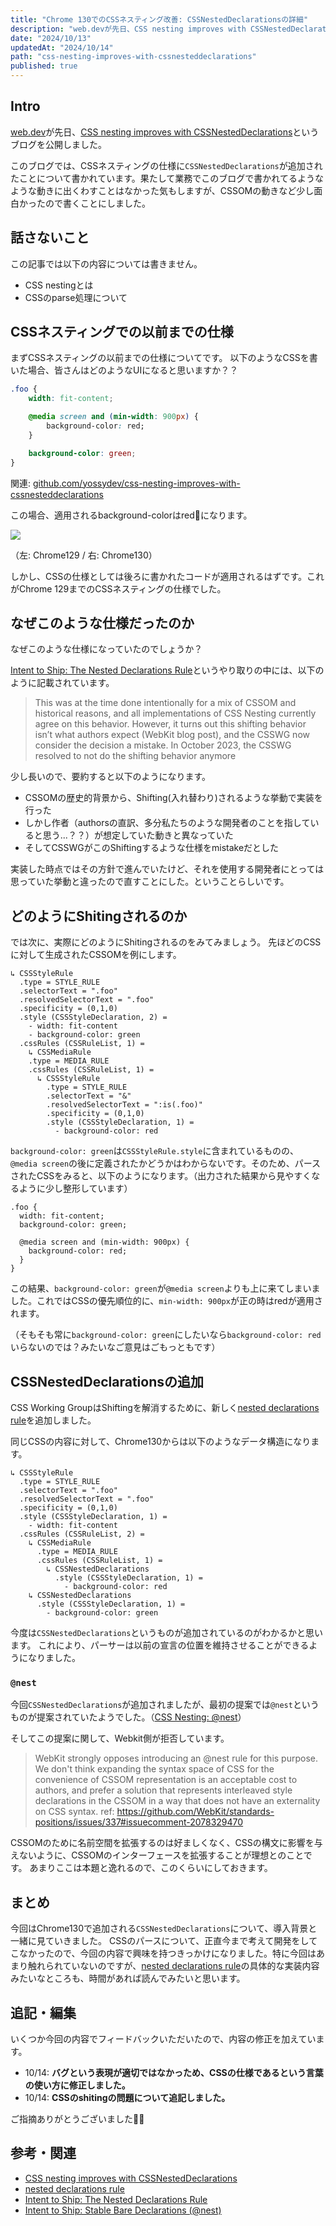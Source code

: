 ```yaml
---
title: "Chrome 130でのCSSネスティング改善: CSSNestedDeclarationsの詳細"
description: "web.devが先日、CSS nesting improves with CSSNestedDeclarationsというブログを公開しました。このブログでは、CSSネスティングの仕様にCSSNestedDeclarationsが追加されたことについて書かれています。導入背景やCSSOMの動きなどが少し面白かったのでブログにまとめました。"
date: "2024/10/13"
updatedAt: "2024/10/14"
path: "css-nesting-improves-with-cssnesteddeclarations"
published: true
---
```


## Intro

[web.dev](https://web.dev/?hl=en)が先日、[CSS nesting improves with CSSNestedDeclarations](https://web.dev/blog/css-nesting-cssnesteddeclarations?hl=en)というブログを公開しました。

このブログでは、CSSネスティングの仕様に`CSSNestedDeclarations`が追加されたことについて書かれています。果たして業務でこのブログで書かれてるようなような動きに出くわすことはなかった気もしますが、CSSOMの動きなど少し面白かったので書くことにしました。

## 話さないこと

この記事では以下の内容については書きません。

- CSS nestingとは
- CSSのparse処理について

## CSSネスティングでの以前までの仕様

まずCSSネスティングの以前までの仕様についてです。
以下のようなCSSを書いた場合、皆さんはどのようなUIになると思いますか？？

```css
.foo {
	width: fit-content;

	@media screen and (min-width: 900px) {
		background-color: red;
	}

	background-color: green;
}
```

関連: [github.com/yossydev/css-nesting-improves-with-cssnesteddeclarations](https://github.com/yossydev/css-nesting-improves-with-cssnesteddeclarations)

この場合、適用されるbackground-colorはred🛑になります。

<img src="https://github.com/user-attachments/assets/d2c31c61-c0fc-4584-a26f-ae813863db64"/>

（左: Chrome129 / 右: Chrome130）

しかし、CSSの仕様としては後ろに書かれたコードが適用されるはずです。これがChrome 129までのCSSネスティングの仕様でした。

## なぜこのような仕様だったのか

なぜこのような仕様になっていたのでしょうか？

[Intent to Ship: The Nested Declarations Rule](https://groups.google.com/a/chromium.org/g/blink-dev/c/Do1Xyu-PzyU/m/Xn1IjDtPAQAJ)というやり取りの中には、以下のように記載されています。

> This was at the time done intentionally for a mix of CSSOM and historical reasons, and all implementations of CSS Nesting currently agree on this behavior. However, it turns out this shifting behavior isn’t what authors expect (WebKit blog post), and the CSSWG now consider the decision a mistake. In October 2023, the CSSWG resolved to not do the shifting behavior anymore 

少し長いので、要約すると以下のようになります。

- CSSOMの歴史的背景から、Shifting(入れ替わり)されるような挙動で実装を行った
- しかし作者（authorsの直訳、多分私たちのような開発者のことを指していると思う...？？）が想定していた動きと異なっていた
- そしてCSSWGがこのShiftingするような仕様をmistakeだとした

実装した時点ではその方針で進んでいたけど、それを使用する開発者にとっては思っていた挙動と違ったので直すことにした。ということらしいです。


## どのようにShitingされるのか

では次に、実際にどのようにShitingされるのをみてみましょう。
先ほどのCSSに対して生成されたCSSOMを例にします。

```
↳ CSSStyleRule
  .type = STYLE_RULE
  .selectorText = ".foo"
  .resolvedSelectorText = ".foo"
  .specificity = (0,1,0)
  .style (CSSStyleDeclaration, 2) =
    - width: fit-content
    - background-color: green
  .cssRules (CSSRuleList, 1) =
    ↳ CSSMediaRule
    .type = MEDIA_RULE
    .cssRules (CSSRuleList, 1) =
      ↳ CSSStyleRule
        .type = STYLE_RULE
        .selectorText = "&"
        .resolvedSelectorText = ":is(.foo)"
        .specificity = (0,1,0)
        .style (CSSStyleDeclaration, 1) =
          - background-color: red
```

`background-color: green`は`CSSStyleRule.style`に含まれているものの、`@media screen`の後に定義されたかどうかはわからないです。そのため、パースされたCSSをみると、以下のようになります。（出力された結果から見やすくなるように少し整形しています）

```
.foo {
  width: fit-content; 
  background-color: green;

  @media screen and (min-width: 900px) {
    background-color: red;
  }
}
```

この結果、`background-color: green`が`@media screen`よりも上に来てしまいました。これではCSSの優先順位的に、`min-width: 900px`が正の時はredが適用されます。

（そもそも常に`background-color: green`にしたいなら`background-color: red`いらないのでは？みたいなご意見はごもっともです）

## CSSNestedDeclarationsの追加

CSS Working GroupはShiftingを解消するために、新しく[nested declarations rule](https://drafts.csswg.org/css-nesting/#nested-declarations-rule)を追加しました。

同じCSSの内容に対して、Chrome130からは以下のようなデータ構造になります。

```
↳ CSSStyleRule
  .type = STYLE_RULE
  .selectorText = ".foo"
  .resolvedSelectorText = ".foo"
  .specificity = (0,1,0)
  .style (CSSStyleDeclaration, 1) =
    - width: fit-content
  .cssRules (CSSRuleList, 2) =
    ↳ CSSMediaRule
      .type = MEDIA_RULE
      .cssRules (CSSRuleList, 1) =
        ↳ CSSNestedDeclarations
          .style (CSSStyleDeclaration, 1) =
            - background-color: red
    ↳ CSSNestedDeclarations
      .style (CSSStyleDeclaration, 1) =
        - background-color: green
```

今度は`CSSNestedDeclarations`というものが追加されているのがわかるかと思います。
これにより、パーサーは以前の宣言の位置を維持させることができるようになりました。

### `@nest`

今回`CSSNestedDeclarations`が追加されましたが、最初の提案では`@nest`というものが提案されていたようでした。（[CSS Nesting: @nest](https://github.com/WebKit/standards-positions/issues/337)）

そしてこの提案に関して、Webkit側が拒否しています。

> WebKit strongly opposes introducing an @nest rule for this purpose. We don't think expanding the syntax space of CSS for the convenience of CSSOM representation is an acceptable cost to authors, and prefer a solution that represents interleaved style declarations in the CSSOM in a way that does not have an externality on CSS syntax.
> ref: https://github.com/WebKit/standards-positions/issues/337#issuecomment-2078329470

CSSOMのために名前空間を拡張するのは好ましくなく、CSSの構文に影響を与えないように、CSSOMのインターフェースを拡張することが理想とのことです。
あまりここは本題と逸れるので、このくらいにしておきます。

## まとめ

今回はChrome130で追加される`CSSNestedDeclarations`について、導入背景と一緒に見ていきました。
CSSのパースについて、正直今まで考えて開発をしてこなかったので、今回の内容で興味を持つきっかけになりました。特に今回はあまり触れられていないのですが、[nested declarations rule](https://drafts.csswg.org/css-nesting/#nested-declarations-rule)の具体的な実装内容みたいなところも、時間があれば読んでみたいと思います。

## 追記・編集

いくつか今回の内容でフィードバックいただいたので、内容の修正を加えています。

- 10/14: **バグという表現が適切ではなかっため、CSSの仕様であるという言葉の使い方に修正しました。**
- 10/14: **CSSのshitingの問題について追記しました。**

ご指摘ありがとうございました🙇‍♂️

## 参考・関連

- [CSS nesting improves with CSSNestedDeclarations](https://web.dev/blog/css-nesting-cssnesteddeclarations?hl=en)
- [nested declarations rule](https://drafts.csswg.org/css-nesting/#nested-declarations-rule)
- [Intent to Ship: The Nested Declarations Rule](https://groups.google.com/a/chromium.org/g/blink-dev/c/Do1Xyu-PzyU/m/Xn1IjDtPAQAJ) 
- [Intent to Ship: Stable Bare Declarations (@nest)](https://groups.google.com/a/chromium.org/g/blink-dev/c/prg4CN0eEGg)

